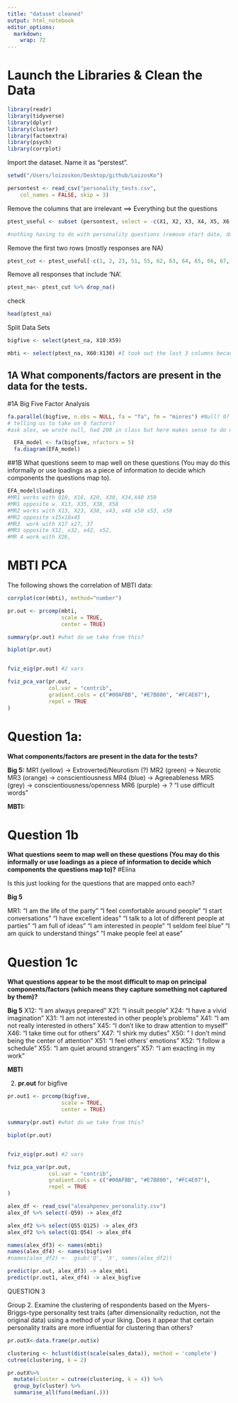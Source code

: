 ```yaml
---
title: "dataset cleaned"
output: html_notebook
editor_options: 
  markdown: 
    wrap: 72
---
```


# Launch the Libraries & Clean the Data

```r
library(readr)
library(tidyverse)
library(dplyr)
library(cluster)
library(factoextra)
library(psych)
library(corrplot)
```

Import the dataset. Name it as "perstest".

```r
setwd("/Users/loizoskon/Desktop/github/LoizosKo")

persontest <- read_csv("personality_tests.csv", 
    col_names = FALSE, skip = 3)
```

Remove the columns that are irrelevant ==\> Everything but the questions

```r
ptest_useful <- subset (persontest, select = -c(X1, X2, X3, X4, X5, X6, X7, X8, X9, X64, X131:X135))

#nothing having to do with personality questions (remove start date, duration etc.)
```

Remove the first two rows (mostly responses are NA)

```r
ptest_cut <- ptest_useful[-c(1, 2, 23, 51, 55, 62, 63, 64, 65, 66, 67, 68, 101, 105, 106, 107, 108), ]
```

Remove all responses that include 'NA'.

```r
ptest_na<- ptest_cut %>% drop_na() 
```

check

```r
head(ptest_na)

```

Split Data Sets

```r

bigfive <- select(ptest_na, X10:X59)

mbti <- select(ptest_na, X60:X130) #I took out the last 3 columns because it looks like they wouldn't relate (its about age, gender, and why they are taking the test)

```

## 1A What components/factors are present in the data for the tests.

\#1A Big Five Factor Analysis

```r

fa.parallel(bigfive, n.obs = NULL, fa = "fa", fm = "minres") #Null? 0? 200?
# telling us to take on 6 factors?
#ask alex, we wrote null, had 200 in class but here makes sense to do null
```

```r

  EFA_model <- fa(bigfive, nfactors = 5)
  fa.diagram(EFA_model) 

```

\#\#1B What questions seem to map well on these questions (You may do
this informally or use loadings as a piece of information to decide
which components the questions map to).

```r
EFA_model$loadings
#MR1 works with Q10, X16, X20, X30, X34,X40 X59
#MR1 opposite w. X13, X35, X38, X58
#MR2 works with X13, X23, X38, x43, x48 x50 x53, x58
#MR2 opposite x15x18x45
#MR3  work with X17 x27, 37
#MR3 opposite X12, x32, x42, x52, 
#MR 4 work with X26, 

```

# MBTI PCA

The following shows the correlation of MBTI data:

```r
corrplot(cor(mbti), method="number")
```

```r
pr.out <- prcomp(mbti,
                 scale = TRUE,
                 center = TRUE)

summary(pr.out) #what do we take from this?

biplot(pr.out) 


fviz_eig(pr.out) #2 vars

fviz_pca_var(pr.out,
             col.var = "contrib", 
             gradient.cols = c("#00AFBB", "#E7B800", "#FC4E07"),
             repel = TRUE 
)
```

# Question 1a:

**What components/factors are present in the data for the tests?**

**Big 5:** MR1 (yellow) -\> Extroverted/Neurotism (?) MR2 (green) -\>
Neurotic MR3 (orange) -\> conscientiousness MR4 (blue) -\> Agreeableness
MR5 (grey) -\> conscientiousness/openness MR6 (purple) -\> ? "I use
difficult words"

**MBTI:**

# Question 1b

**What questions seem to map well on these questions (You may do this
informally or use loadings as a piece of information to decide which
components the questions map to)?** \#Elina

Is this just looking for the questions that are mapped onto each?

**Big 5**

MR1: "I am the life of the party" "I feel comfortable around people" "I
start conversations" "I have excellent ideas" "I talk to a lot of
different people at parties" "I am full of ideas" "I am interested in
people" "I seldom feel blue" "I am quick to understand things" "I make
people feel at ease"

# Question 1c

**What questions appear to be the most difficult to map on principal
components/factors (which means they capture something not captured by
them)?**

**Big 5** X12: "I am always prepared" X21: "I insult people" X24: "I
have a vivid imagination" X31: "I am not interested in other people's
problems" X41: "I am not really interested in others" X45: "I don't like
to draw attention to myself" X46: "I take time out for others" X47: "I
shirk my duties" X50: " I don't mind being the center of attention" X51:
"I feel others' emotions" X52: "I follow a schedule" X55: "I am quiet
around strangers" X57: "I am exacting in my work"

**MBTI**

2.  **pr.out** for bigfive

```r
pr.out1 <- prcomp(bigfive,
                 scale = TRUE,
                 center = TRUE)

summary(pr.out) #what do we take from this?

biplot(pr.out) 


fviz_eig(pr.out) #2 vars

fviz_pca_var(pr.out,
             col.var = "contrib", 
             gradient.cols = c("#00AFBB", "#E7B800", "#FC4E07"),
             repel = TRUE 
)
```

```r
alex_df <- read_csv("alexahpenev_personality.csv")
alex_df %>% select(-Q59) -> alex_df2

alex_df2 %>% select(Q55:Q125) -> alex_df3
alex_df2 %>% select(Q1:Q54) -> alex_df4

names(alex_df3) <- names(mbti)
names(alex_df4) <- names(bigfive)
#names(alex_df2) <-  gsub('Q', 'X', names(alex_df2))

predict(pr.out, alex_df3) -> alex_mbti
predict(pr.out1, alex_df4) -> alex_bigfive
```

QUESTION 3

Group 2. Examine the clustering of respondents based on the
Myers-Briggs-type personality test traits (after dimensionality
reduction, not the original data) using a method of your liking. Does it
appear that certain personality traits are more influential for
clustering than others?

```r
pr.outX<-data.frame(pr.out$x)

clustering <- hclust(dist(scale(sales_data)), method = 'complete')
cutree(clustering, k = 2)

pr.outX%>%
  mutate(cluster = cutree(clustering, k = 4)) %>% 
  group_by(cluster) %>% 
  summarise_all(funs(median(.)))
```
